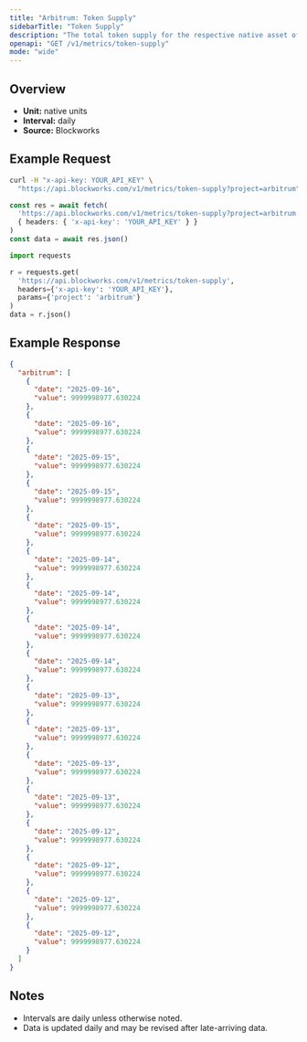 ```yaml
---
title: "Arbitrum: Token Supply"
sidebarTitle: "Token Supply"
description: "The total token supply for the respective native asset of that chain. Inclusive of all locked tokens."
openapi: "GET /v1/metrics/token-supply"
mode: "wide"
---
```


## Overview

- **Unit:** native units
- **Interval:** daily
- **Source:** Blockworks

## Example Request

<CodeGroup>

```bash cURL
curl -H "x-api-key: YOUR_API_KEY" \
  "https://api.blockworks.com/v1/metrics/token-supply?project=arbitrum"
```

```typescript TypeScript
const res = await fetch(
  'https://api.blockworks.com/v1/metrics/token-supply?project=arbitrum',
  { headers: { 'x-api-key': 'YOUR_API_KEY' } }
)
const data = await res.json()
```

```python Python
import requests

r = requests.get(
  'https://api.blockworks.com/v1/metrics/token-supply',
  headers={'x-api-key': 'YOUR_API_KEY'},
  params={'project': 'arbitrum'}
)
data = r.json()
```

</CodeGroup>

## Example Response

```json
{
  "arbitrum": [
    {
      "date": "2025-09-16",
      "value": 9999998977.630224
    },
    {
      "date": "2025-09-16",
      "value": 9999998977.630224
    },
    {
      "date": "2025-09-15",
      "value": 9999998977.630224
    },
    {
      "date": "2025-09-15",
      "value": 9999998977.630224
    },
    {
      "date": "2025-09-15",
      "value": 9999998977.630224
    },
    {
      "date": "2025-09-14",
      "value": 9999998977.630224
    },
    {
      "date": "2025-09-14",
      "value": 9999998977.630224
    },
    {
      "date": "2025-09-14",
      "value": 9999998977.630224
    },
    {
      "date": "2025-09-14",
      "value": 9999998977.630224
    },
    {
      "date": "2025-09-13",
      "value": 9999998977.630224
    },
    {
      "date": "2025-09-13",
      "value": 9999998977.630224
    },
    {
      "date": "2025-09-13",
      "value": 9999998977.630224
    },
    {
      "date": "2025-09-13",
      "value": 9999998977.630224
    },
    {
      "date": "2025-09-12",
      "value": 9999998977.630224
    },
    {
      "date": "2025-09-12",
      "value": 9999998977.630224
    },
    {
      "date": "2025-09-12",
      "value": 9999998977.630224
    },
    {
      "date": "2025-09-12",
      "value": 9999998977.630224
    }
  ]
}
```

## Notes
- Intervals are daily unless otherwise noted.
- Data is updated daily and may be revised after late-arriving data.